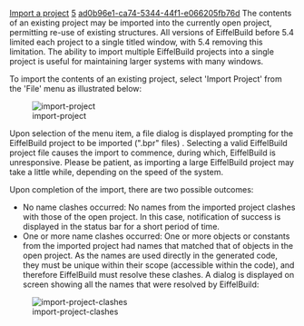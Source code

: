 [[Property:title|Import a project]]
[[Property:weight|5]]
[[Property:uuid|ad0b96e1-ca74-5344-44f1-e066205fb76d]]
The contents of an existing project may be imported into the currently open project, permitting re-use of existing structures. All versions of EiffelBuild before 5.4 limited each project to a single titled window, with 5.4 removing this limitation. The ability to import multiple EiffelBuild projects into a single project is useful for maintaining larger systems with many windows.

To import the contents of an existing project, select 'Import Project' from the 'File' menu as illustrated below:

[[Image:import-project]]  

Upon selection of the menu item, a file dialog is displayed prompting for the EiffelBuild project to be imported (".bpr" files) . Selecting a valid EiffelBuild project file causes the import to commence, during which, EiffelBuild is unresponsive. Please be patient, as importing a large EiffelBuild project may take a little while, depending on the speed of the system.

Upon completion of the import, there are two possible outcomes:
* No name clashes occurred: No names from the imported project clashes with those of the open project. In this case, notification of success is displayed in the status bar for a short period of time.
* One or more name clashes occurred: One or more objects or constants from the imported project had names that matched that of objects in the open project. As the names are used directly in the generated code, they must be unique within their scope (accessible within the code), and therefore EiffelBuild must resolve these clashes. A dialog is displayed on screen showing all the names that were resolved by EiffelBuild: 
[[Image:import-project-clashes]]  

{{note|If a name clash occurs, the names of the imported project are modified, not the open project. }}





